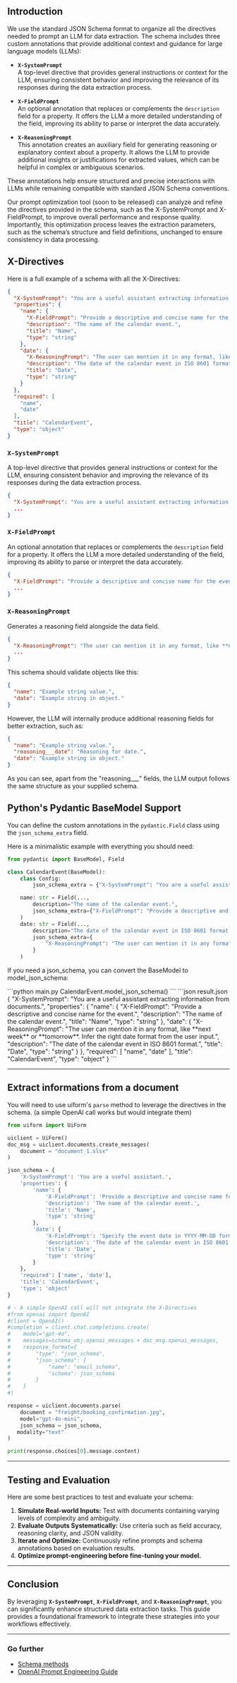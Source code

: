 ## Introduction

We use the standard JSON Schema format to organize all the directives needed to prompt an LLM for data extraction. The schema includes three custom annotations that provide additional context and guidance for large language models (LLMs):

- **`X-SystemPrompt`**  
  A top-level directive that provides general instructions or context for the LLM, ensuring consistent behavior and improving the relevance of its responses during the data extraction process.

- **`X-FieldPrompt`**  
  An optional annotation that replaces or complements the `description` field for a property. It offers the LLM a more detailed understanding of the field, improving its ability to parse or interpret the data accurately.

- **`X-ReasoningPrompt`**  
  This annotation creates an auxiliary field for generating reasoning or explanatory context about a property. It allows the LLM to provide additional insights or justifications for extracted values, which can be helpful in complex or ambiguous scenarios.

These annotations help ensure structured and precise interactions with LLMs while remaining compatible with standard JSON Schema conventions. 

Our prompt optimization tool (soon to be released) can analyze and refine the directives provided in the schema, such as the X-SystemPrompt and X-FieldPrompt, to improve overall performance and response quality. Importantly, this optimization process leaves the extraction parameters, such as the schema’s structure and field definitions, unchanged to ensure consistency in data processing.


## X-Directives

Here is a full example of a schema with all the X-Directives:

```json
{
  "X-SystemPrompt": "You are a useful assistant extracting information from documents.",
  "properties": {
    "name": {
      "X-FieldPrompt": "Provide a descriptive and concise name for the event.",
      "description": "The name of the calendar event.",
      "title": "Name",
      "type": "string"
    },
    "date": {
      "X-ReasoningPrompt": "The user can mention it in any format, like **next week** or **tomorrow**. Infer the right date format from the user input.",
      "description": "The date of the calendar event in ISO 8601 format.",
      "title": "Date",
      "type": "string"
    }
  },
  "required": [
    "name",
    "date"
  ],
  "title": "CalendarEvent",
  "type": "object"
}
```


###  `X-SystemPrompt`

A top-level directive that provides general instructions or context for the LLM, ensuring consistent behavior and improving the relevance of its responses during the data extraction process.

```json
{
  "X-SystemPrompt": "You are a useful assistant extracting information from documents.",
  ...
}
```

###  `X-FieldPrompt`

An optional annotation that replaces or complements the `description` field for a property. It offers the LLM a more detailed understanding of the field, improving its ability to parse or interpret the data accurately.

```json
{
  "X-FieldPrompt": "Provide a descriptive and concise name for the event.",
  ...
}
```

###  `X-ReasoningPrompt`

Generates a reasoning field alongside the data field.

```json
{
  "X-ReasoningPrompt": "The user can mention it in any format, like **next week** or **tomorrow**. Infer the right date format from the user input.",
  ...
}
```

This schema should validate objects like this:

```json
{
  "name": "Example string value.",
  "date": "Example string in object."
}
```

However, the LLM will internally produce additional reasoning fields for better extraction, such as:

```json
{
  "name": "Example string value.",
  "reasoning___date": "Reasoning for date.",
  "date": "Example string in object."
}
```

As you can see, apart from the "reasoning___" fields, the LLM output follows the same structure as your supplied schema.

## Python's Pydantic BaseModel Support

You can define the custom annotations in the `pydantic.Field` class using the `json_schema_extra` field.

Here is a minimalistic example with everything you should need:

```python
from pydantic import BaseModel, Field

class CalendarEvent(BaseModel):
    class Config:
        json_schema_extra = {"X-SystemPrompt": "You are a useful assistant."}

    name: str = Field(...,
        description="The name of the calendar event.",
        json_schema_extra={"X-FieldPrompt": "Provide a descriptive and concise name for the event."}
    )
    date: str = Field(...,
        description="The date of the calendar event in ISO 8601 format.",
        json_schema_extra={
            "X-ReasoningPrompt": "The user can mention it in any format, like **next week** or **tomorrow**. Infer the right date format from the user input.",
        }
    )
```

If you need a json_schema, you can convert the BaseModel to model_json_schema:

<CodeGroup>
```python main.py
CalendarEvent.model_json_schema()
```
```json result.json
{
  "X-SystemPrompt": "You are a useful assistant extracting information from documents.",
  "properties": {
    "name": {
      "X-FieldPrompt": "Provide a descriptive and concise name for the event.",
      "description": "The name of the calendar event.",
      "title": "Name",
      "type": "string"
    },
    "date": {
      "X-ReasoningPrompt": "The user can mention it in any format, like **next week** or **tomorrow**. Infer the right date format from the user input.",
      "description": "The date of the calendar event in ISO 8601 format.",
      "title": "Date",
      "type": "string"
    }
  },
  "required": [
    "name",
    "date"
  ],
  "title": "CalendarEvent",
  "type": "object"
}
```
</CodeGroup>

---
## Extract informations from a document

You will need to use uiform's `parse` method to leverage the directives in the schema. (a simple OpenAI call works but would integrate them)

```python
from uiform import UiForm

uiclient = UiForm()
doc_msg = uiclient.documents.create_messages(
    document = "document_1.xlsx"
)

json_schema = {
    'X-SystemPrompt': 'You are a useful assistant.',
    'properties': {
        'name': {
            'X-FieldPrompt': 'Provide a descriptive and concise name for the event.',
            'description': 'The name of the calendar event.',
            'title': 'Name',
            'type': 'string'
        },
        'date': {
            'X-FieldPrompt': 'Specify the event date in YYYY-MM-DD format.',
            'description': 'The date of the calendar event in ISO 8601 format.',
            'title': 'Date',
            'type': 'string'
        }
    },
    'required': ['name', 'date'],
    'title': 'CalendarEvent',
    'type': 'object'
}

# - A simple OpenAI call will not integrate the X-Directives
#from openai import OpenAI
#client = OpenAI()
#completion = client.chat.completions.create(
#    model="gpt-4o",
#    messages=schema_obj.openai_messages + doc_msg.openai_messages,
#    response_format={
#        "type": "json_schema",
#        "json_schema": {
#            "name": "email_schema",
#            "schema": json_schema
#        }
#    }
#) 

response = uiclient.documents.parse(
    document = "freight/booking_confirmation.jpg", 
    model="gpt-4o-mini",
    json_schema = json_schema,
   modality="text"
)

print(response.choices[0].message.content)
```


---



## Testing and Evaluation

Here are some best practices to test and evaluate your schema:

1. **Simulate Real-world Inputs:** Test with documents containing varying levels of complexity and ambiguity.  
2. **Evaluate Outputs Systematically:** Use criteria such as field accuracy, reasoning clarity, and JSON validity.  
3. **Iterate and Optimize:** Continuously refine prompts and schema annotations based on evaluation results.
4. **Optimize prompt-engineering before fine-tuning your model.**
---

## Conclusion

By leveraging **`X-SystemPrompt`**, **`X-FieldPrompt`**, and **`X-ReasoningPrompt`**, you can significantly enhance structured data extraction tasks. This guide provides a foundational framework to integrate these strategies into your workflows effectively.

---

### Go further

- [Schema methods](https://docs.uiform.com/get-started/Schema-Methods)
- [OpenAI Prompt Engineering Guide](https://platform.openai.com/docs/guides/prompt-engineering)